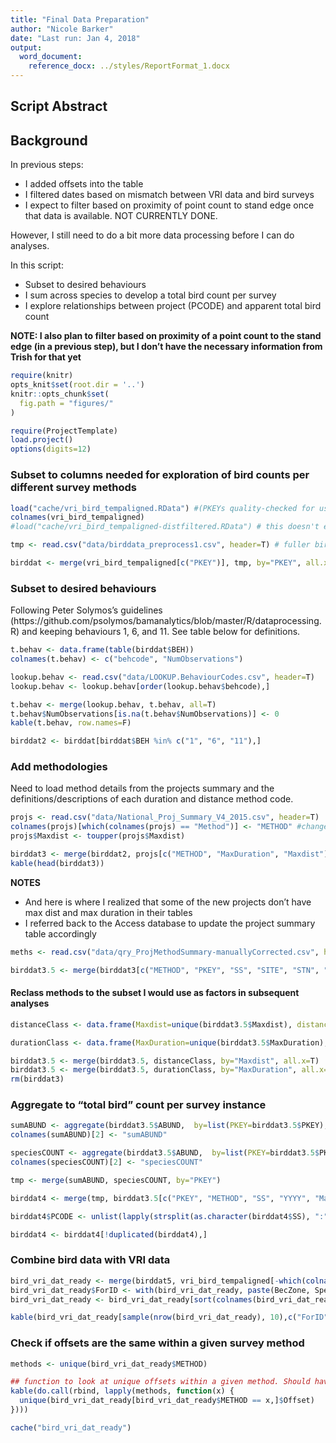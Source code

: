 ```yaml
---
title: "Final Data Preparation"
author: "Nicole Barker"
date: "Last run: Jan 4, 2018"
output: 
  word_document:
    reference_docx: ../styles/ReportFormat_1.docx
---
```


## Script Abstract

## Background
In previous steps: 

* I added offsets into the table
* I filtered dates based on mismatch between VRI data and bird surveys
* I expect to filter based on proximity of point count to stand edge once that data is available. NOT CURRENTLY DONE. 

However, I still need to do a bit more data processing before I can do analyses. 


In this script: 

* Subset to desired behaviours
* I sum across species to develop a total bird count per survey 
* I explore relationships between project (PCODE) and apparent total bird count

**NOTE: I also plan to filter based on proximity of a point count to the stand edge (in a previous step), but I don't have the necessary information from Trish for that yet**

``` r
require(knitr)
opts_knit$set(root.dir = '..')
knitr::opts_chunk$set(
  fig.path = "figures/"
)
```

``` r
require(ProjectTemplate)
load.project()
options(digits=12)
```

### Subset to columns needed for exploration of bird counts per different survey methods

``` r
load("cache/vri_bird_tempaligned.RData") #(PKEYs quality-checked for use)
colnames(vri_bird_tempaligned)
#load("cache/vri_bird_tempaligned-distfiltered.RData") # this doesn't exist yet

tmp <- read.csv("data/birddata_preprocess1.csv", header=T) # fuller bird dataset (with survey method details)

birddat <- merge(vri_bird_tempaligned[c("PKEY")], tmp, by="PKEY", all.x=T)
```

### Subset to desired behaviours 

Following Peter Solymos's guidelines (https://github.com/psolymos/bamanalytics/blob/master/R/dataprocessing.R) and keeping behaviours 1, 6, and 11. See table below for definitions. 

``` r
t.behav <- data.frame(table(birddat$BEH))
colnames(t.behav) <- c("behcode", "NumObservations")

lookup.behav <- read.csv("data/LOOKUP.BehaviourCodes.csv", header=T)
lookup.behav <- lookup.behav[order(lookup.behav$behcode),]

t.behav <- merge(lookup.behav, t.behav, all=T)
t.behav$NumObservations[is.na(t.behav$NumObservations)] <- 0
kable(t.behav, row.names=F)

birddat2 <- birddat[birddat$BEH %in% c("1", "6", "11"),]
```

### Add methodologies

Need to load method details from the projects summary and the definitions/descriptions of each duration and distance method code. 

``` r
projs <- read.csv("data/National_Proj_Summary_V4_2015.csv", header=T)
colnames(projs)[which(colnames(projs) == "Method")] <- "METHOD" #change colname
projs$Maxdist <- toupper(projs$Maxdist)

birddat3 <- merge(birddat2, projs[c("METHOD", "MaxDuration", "Maxdist")], by="METHOD", all.x = T)
kable(head(birddat3))
```

**NOTES**

* And here is where I realized that some of the new projects don't have max dist and max duration in their tables
* I referred back to the Access database to update the project summary table accordingly

``` r
meths <- read.csv("data/qry_ProjMethodSummary-manuallyCorrected.csv", header=T)

birddat3.5 <- merge(birddat3[c("METHOD", "PKEY", "SS", "SITE", "STN", "YYYY", "MM", "DD", "StartTime", "SPECIES", "English_Name", "BEH", "ABUND")], meths[c("METHOD", "DURMETH", "DURATIONRANGE", "DISTMETH", "DISTANCERANGE", "MaxDuration", "Maxdist")], by="METHOD", all.x=T)
```

#### Reclass methods to the subset I would use as factors in subsequent analyses

``` r
distanceClass <- data.frame(Maxdist=unique(birddat3.5$Maxdist), distanceClass=c("unlimited", "80-100", "80-100", "50"))

durationClass <- data.frame(MaxDuration=unique(birddat3.5$MaxDuration), durationClass=c("3", "5-6", "8-10", "8-10", "5-6"))

birddat3.5 <- merge(birddat3.5, distanceClass, by="Maxdist", all.x=T)
birddat3.5 <- merge(birddat3.5, durationClass, by="MaxDuration", all.x=T)
rm(birddat3)
```


### Aggregate to "total bird" count per survey instance


``` r
sumABUND <- aggregate(birddat3.5$ABUND,  by=list(PKEY=birddat3.5$PKEY), FUN=sum)
colnames(sumABUND)[2] <- "sumABUND"

speciesCOUNT <- aggregate(birddat3.5$ABUND,  by=list(PKEY=birddat3.5$PKEY), FUN=length) 
colnames(speciesCOUNT)[2] <- "speciesCOUNT"

tmp <- merge(sumABUND, speciesCOUNT, by="PKEY")

birddat4 <- merge(tmp, birddat3.5[c("PKEY", "METHOD", "SS", "YYYY", "MaxDuration", "Maxdist", "durationClass", "distanceClass")], by="PKEY")

birddat4$PCODE <- unlist(lapply(strsplit(as.character(birddat4$SS), ":", fixed=T), function(x) {x[1]}))

birddat4 <- birddat4[!duplicated(birddat4),]
```









### Combine bird data with VRI data

``` r
bird_vri_dat_ready <- merge(birddat5, vri_bird_tempaligned[-which(colnames(vri_bird_tempaligned) %in% c("FID_BIRD", "VRIintersectLayer", "OBJECTID", "FID_VRI", "BirdLayer", "MAP_ID", "POLYGON_ID", "OPENING_IND", "OPENING_SOURCE", "POLYGON_AREA", "INPUT_DATE", "INTERPRETATION_DATE", "REFERENCE_YEAR", "ATTRIBUTION_BASE_DATE", "PROJECTED_DATE", "OPENING_ID", "ORG_UNIT_NO", "ORG_UNIT_CODE", "FD_PERCENT", "PL_PERCENT", "AT_PERCENT", "VRI.layer.polygon.ID",  "ToleratedLag", "LagExceedsTolerated", "VRI.layer.polygon.ID.PKEY", "YYYY", "SS"))], by="PKEY", all.x=T)
bird_vri_dat_ready$ForID <- with(bird_vri_dat_ready, paste(BecZone, SpeciesGroup, Age, Height, sep="."))
bird_vri_dat_ready <- bird_vri_dat_ready[sort(colnames(bird_vri_dat_ready))]

kable(bird_vri_dat_ready[sample(nrow(bird_vri_dat_ready), 10),c("ForID", "BecZone", "SpeciesGroup", "Age", "Height", "AgeClass_calc", "HeightClass_calc", "DisturbanceYear", "speciesCOUNT", "sumABUND")])
```

### Check if offsets are the same within a given survey method

``` r
methods <- unique(bird_vri_dat_ready$METHOD)

## function to look at unique offsets within a given method. Should have one value per row/method.
kable(do.call(rbind, lapply(methods, function(x) {
  unique(bird_vri_dat_ready[bird_vri_dat_ready$METHOD == x,]$Offset)
})))

```

``` r
cache("bird_vri_dat_ready")
```